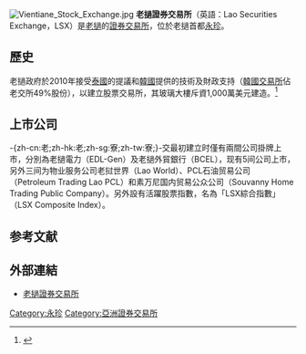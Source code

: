 [[Image:Vientiane_Stock_Exchange.jpg|thumb]]
'''老撾證券交易所'''（英語：Lao Securities Exchange，LSX）是[[老撾|老撾]]的[[證券交易所|證券交易所]]，位於老撾首都[[永珍|永珍]]。

==歷史==
老撾政府於2010年接受[[泰國|泰國]]的提議和[[韓國|韓國]]提供的技術及財政支持（[[韓國交易所|韓國交易所]]佔老交所49%股份），以建立股票交易所，其玻璃大樓斥資1,000萬美元建造。<ref>{{cite web |author1=James Hookway |title=Laos Looks to Become a New Market Frontier |url=https://www.wsj.com/articles/SB10001424052748703779704576073373584050818?mod=googlenews_wsj |website=The Wall Street Journal |accessdate=2019-09-11 |archive-date=2021-05-07 |archive-url=https://web.archive.org/web/20210507084024/https://www.wsj.com/articles/SB10001424052748703779704576073373584050818?mod=googlenews_wsj |dead-url=no }}</ref>
==上市公司==
-{zh-cn:老;zh-hk:老;zh-sg:寮;zh-tw:寮;}-交最初建立时僅有兩間公司掛牌上市，分別為老撾電力（EDL-Gen）及老撾外貿銀行（BCEL），现有5间公司上市，另外三间为物业服务公司老挝世界（Lao World）、PCL石油贸易公司（Petroleum Trading Lao PCL）和素万尼国内贸易公众公司（Souvanny Home Trading Public Company）。另外設有活躍股票指數，名為「LSX綜合指數」（LSX Composite Index）。

==参考文献==
{{reflist}}

==外部連結==
*[http://www.lsx.com.la 老撾證券交易所] {{Wayback|url=http://www.lsx.com.la/ |date=20210422171316 }} {{en}}

[[Category:永珍|Category:永珍]]
[[Category:亞洲證券交易所|Category:亞洲證券交易所]]